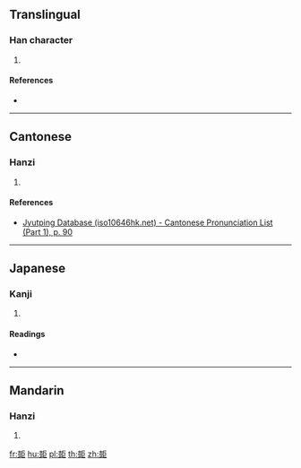 {{character info/new}}
==Translingual==

===Han character===
{{Han char|rn=33|rad=士|as=11|sn=14|four=41117|canj=GTSS|ids=⿰壴巨}}

# {{defn|Han|sort=士11}}

====References====
* {{Han ref|kx=0244.090|dkj=05674|dj=0484.110|hdz=10472.040|uh=58FE|ud=22782|bh=E169|bd=57705}}

----

==Cantonese==

===Hanzi===
{{yue-hanzi|jyut=[[mong5]]|y=mong5}}

# {{defn|lang=yue|sort=士11}}

====References====
* [http://www.iso10646hk.net/jp/document/download.jsp Jyutping Database (iso10646hk.net) - Cantonese Pronunciation List (Part 1), p. 90]

----

==Japanese==

===Kanji===
{{ja-kanji|grade=|rs=士11}}

# {{defn|lang=ja|sort=士11}}

====Readings====
* {{ja-readings|on=[[ぼう]] (bō), [[もう]] (mō)|kun=}}

----

==Mandarin==

===Hanzi===
{{cmn-hanzi|pin=[[mǎng]] ([[mang3]])|wg=mang<sup>3</sup>}}

# {{defn|lang=cmn|sort=士11}}

[[fr:壾]]
[[hu:壾]]
[[pl:壾]]
[[th:壾]]
[[zh:壾]]